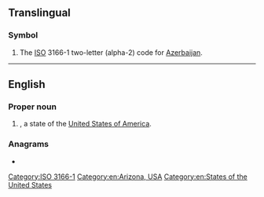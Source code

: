 {{also|Appendix:Variations of "az"}}
==Translingual==

===Symbol===
{{head|mul|symbol}}
# The [[ISO]] 3166-1 two-letter (alpha-2) code for [[Azerbaijan]].

----

==English==

===Proper noun===
{{en-proper noun}}

# {{abbreviation of|en|Arizona|nodot=1}}, a state of the [[United States of America]].

[[Category:ISO 3166-1]]

===Anagrams===
* {{anagrams|en|a=az|'za|za}}

[[Category:en:Arizona, USA]]
[[Category:en:States of the United States]]